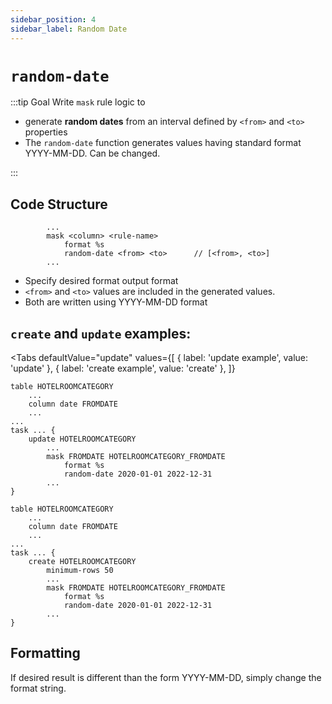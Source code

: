 ```yaml
---
sidebar_position: 4
sidebar_label: Random Date
---
```



# `random-date`

:::tip Goal
Write `mask` rule logic to

- generate **random dates** from an interval defined by `<from>` and `<to>` properties
- The `random-date` function generates values having standard format YYYY-MM-DD. Can be changed.

:::

## Code Structure

```ano
        ...
        mask <column> <rule-name>
            format %s
            random-date <from> <to>      // [<from>, <to>]
        ...
```

- Specify desired format output format
- `<from>` and `<to>` values are included in the generated values.
- Both are written using YYYY-MM-DD format

## `create` and `update` examples:

<Tabs
  defaultValue="update"
  values={[
    { label: 'update example', value: 'update' },
	{ label: 'create example', value: 'create' },
  ]}
>

<TabItem value="update">

```ano
table HOTELROOMCATEGORY
    ...
    column date FROMDATE
    ...
...
task ... {
    update HOTELROOMCATEGORY
        ...
        mask FROMDATE HOTELROOMCATEGORY_FROMDATE
            format %s
            random-date 2020-01-01 2022-12-31
        ...
}
```

</TabItem>

<TabItem value="create">

```ano
table HOTELROOMCATEGORY
    ...
    column date FROMDATE
    ...
...
task ... {
    create HOTELROOMCATEGORY
        minimum-rows 50
        ...
        mask FROMDATE HOTELROOMCATEGORY_FROMDATE
            format %s
            random-date 2020-01-01 2022-12-31
        ...
}
```

</TabItem>

</Tabs>

## Formatting

If desired result is different than the form YYYY-MM-DD, simply change the format string.
